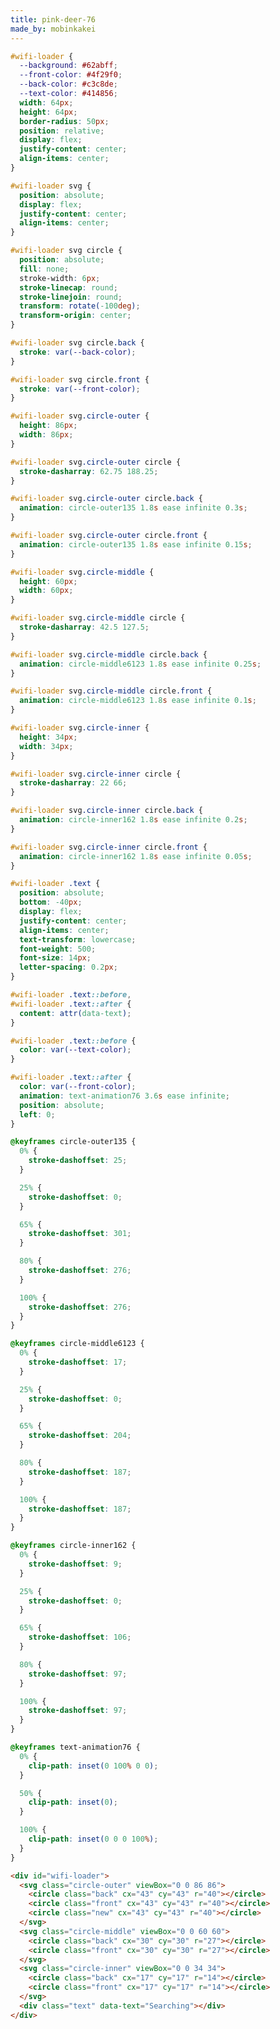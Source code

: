 ```yaml
---
title: pink-deer-76
made_by: mobinkakei
---
```


```css
#wifi-loader {
  --background: #62abff;
  --front-color: #4f29f0;
  --back-color: #c3c8de;
  --text-color: #414856;
  width: 64px;
  height: 64px;
  border-radius: 50px;
  position: relative;
  display: flex;
  justify-content: center;
  align-items: center;
}

#wifi-loader svg {
  position: absolute;
  display: flex;
  justify-content: center;
  align-items: center;
}

#wifi-loader svg circle {
  position: absolute;
  fill: none;
  stroke-width: 6px;
  stroke-linecap: round;
  stroke-linejoin: round;
  transform: rotate(-100deg);
  transform-origin: center;
}

#wifi-loader svg circle.back {
  stroke: var(--back-color);
}

#wifi-loader svg circle.front {
  stroke: var(--front-color);
}

#wifi-loader svg.circle-outer {
  height: 86px;
  width: 86px;
}

#wifi-loader svg.circle-outer circle {
  stroke-dasharray: 62.75 188.25;
}

#wifi-loader svg.circle-outer circle.back {
  animation: circle-outer135 1.8s ease infinite 0.3s;
}

#wifi-loader svg.circle-outer circle.front {
  animation: circle-outer135 1.8s ease infinite 0.15s;
}

#wifi-loader svg.circle-middle {
  height: 60px;
  width: 60px;
}

#wifi-loader svg.circle-middle circle {
  stroke-dasharray: 42.5 127.5;
}

#wifi-loader svg.circle-middle circle.back {
  animation: circle-middle6123 1.8s ease infinite 0.25s;
}

#wifi-loader svg.circle-middle circle.front {
  animation: circle-middle6123 1.8s ease infinite 0.1s;
}

#wifi-loader svg.circle-inner {
  height: 34px;
  width: 34px;
}

#wifi-loader svg.circle-inner circle {
  stroke-dasharray: 22 66;
}

#wifi-loader svg.circle-inner circle.back {
  animation: circle-inner162 1.8s ease infinite 0.2s;
}

#wifi-loader svg.circle-inner circle.front {
  animation: circle-inner162 1.8s ease infinite 0.05s;
}

#wifi-loader .text {
  position: absolute;
  bottom: -40px;
  display: flex;
  justify-content: center;
  align-items: center;
  text-transform: lowercase;
  font-weight: 500;
  font-size: 14px;
  letter-spacing: 0.2px;
}

#wifi-loader .text::before,
#wifi-loader .text::after {
  content: attr(data-text);
}

#wifi-loader .text::before {
  color: var(--text-color);
}

#wifi-loader .text::after {
  color: var(--front-color);
  animation: text-animation76 3.6s ease infinite;
  position: absolute;
  left: 0;
}

@keyframes circle-outer135 {
  0% {
    stroke-dashoffset: 25;
  }

  25% {
    stroke-dashoffset: 0;
  }

  65% {
    stroke-dashoffset: 301;
  }

  80% {
    stroke-dashoffset: 276;
  }

  100% {
    stroke-dashoffset: 276;
  }
}

@keyframes circle-middle6123 {
  0% {
    stroke-dashoffset: 17;
  }

  25% {
    stroke-dashoffset: 0;
  }

  65% {
    stroke-dashoffset: 204;
  }

  80% {
    stroke-dashoffset: 187;
  }

  100% {
    stroke-dashoffset: 187;
  }
}

@keyframes circle-inner162 {
  0% {
    stroke-dashoffset: 9;
  }

  25% {
    stroke-dashoffset: 0;
  }

  65% {
    stroke-dashoffset: 106;
  }

  80% {
    stroke-dashoffset: 97;
  }

  100% {
    stroke-dashoffset: 97;
  }
}

@keyframes text-animation76 {
  0% {
    clip-path: inset(0 100% 0 0);
  }

  50% {
    clip-path: inset(0);
  }

  100% {
    clip-path: inset(0 0 0 100%);
  }
}
```

```html
<div id="wifi-loader">
  <svg class="circle-outer" viewBox="0 0 86 86">
    <circle class="back" cx="43" cy="43" r="40"></circle>
    <circle class="front" cx="43" cy="43" r="40"></circle>
    <circle class="new" cx="43" cy="43" r="40"></circle>
  </svg>
  <svg class="circle-middle" viewBox="0 0 60 60">
    <circle class="back" cx="30" cy="30" r="27"></circle>
    <circle class="front" cx="30" cy="30" r="27"></circle>
  </svg>
  <svg class="circle-inner" viewBox="0 0 34 34">
    <circle class="back" cx="17" cy="17" r="14"></circle>
    <circle class="front" cx="17" cy="17" r="14"></circle>
  </svg>
  <div class="text" data-text="Searching"></div>
</div>
```
